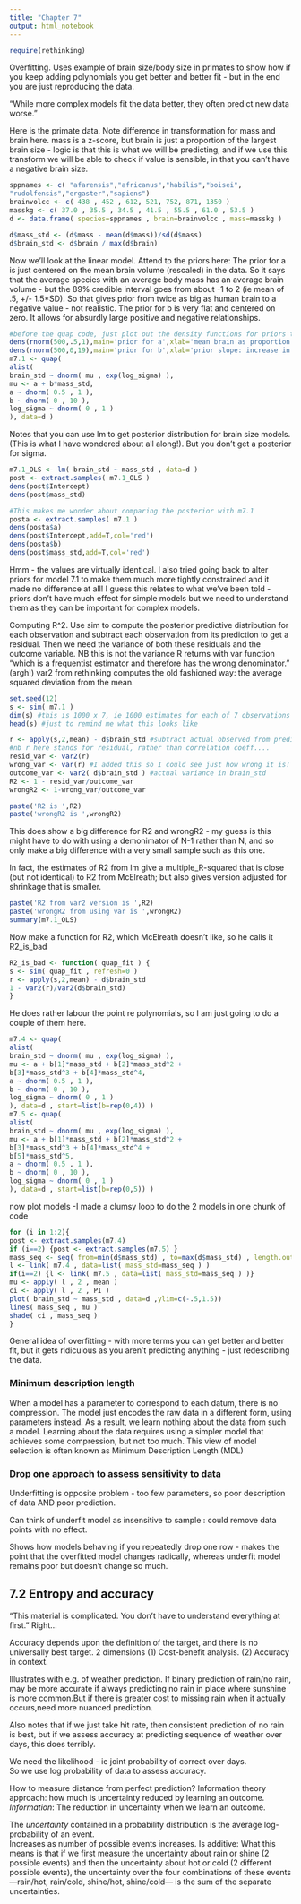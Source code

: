 ```yaml
---
title: "Chapter 7"
output: html_notebook
---
```


```r
require(rethinking)
```
Overfitting. Uses example of brain size/body size in primates to show how if you keep adding polynomials you get better and better fit - but in the end you are just reproducing the data.  

"While more complex models fit the data better, they often predict new data
worse."

Here is the primate data.
Note difference in transformation for mass and brain here. mass is a z-score, but brain is just  a proportion of the largest brain size - logic is that this is what we will be predicting, and if we use this transform we will be able to check if value is sensible, in that you can't have a negative brain size.  

```r
sppnames <- c( "afarensis","africanus","habilis","boisei", 
"rudolfensis","ergaster","sapiens")
brainvolcc <- c( 438 , 452 , 612, 521, 752, 871, 1350 )
masskg <- c( 37.0 , 35.5 , 34.5 , 41.5 , 55.5 , 61.0 , 53.5 )
d <- data.frame( species=sppnames , brain=brainvolcc , mass=masskg )

d$mass_std <- (d$mass - mean(d$mass))/sd(d$mass)
d$brain_std <- d$brain / max(d$brain)

```

Now we'll look at the linear model. 
Attend to the priors here: The prior for a is just centered on the mean
brain volume (rescaled) in the data. So it says that the average species with an average body mass has an average brain volume - but the 89% credible interval goes from about -1 to 2 (ie mean of .5, +/- 1.5*SD). So that gives prior from twice as big as human brain to a negative value - not realistic.
The prior for b is very flat and centered on zero. It allows for absurdly large positive and negative relationships. 

```r
#before the quap code, just plot out the density functions for priors to show the problems with priors noted above.
dens(rnorm(500,.5,1),main='prior for a',xlab='mean brain as proportion of human brain')
dens(rnorm(500,0,19),main='prior for b',xlab='prior slope: increase in brain for each unit increase in mass_std')
m7.1 <- quap(
alist(
brain_std ~ dnorm( mu , exp(log_sigma) ),
mu <- a + b*mass_std,
a ~ dnorm( 0.5 , 1 ),
b ~ dnorm( 0 , 10 ),
log_sigma ~ dnorm( 0 , 1 )
), data=d )
```

Notes that you can use lm to get posterior distribution for brain size models. (This is what I have wondered about all along!). But you don't get a posterior for sigma.

```r
m7.1_OLS <- lm( brain_std ~ mass_std , data=d )
post <- extract.samples( m7.1_OLS )
dens(post$Intercept)
dens(post$mass_std)

#This makes me wonder about comparing the posterior with m7.1
posta <- extract.samples( m7.1 )
dens(posta$a)
dens(post$Intercept,add=T,col='red')
dens(posta$b)
dens(post$mass_std,add=T,col='red')
```

Hmm - the values are virtually identical. I also tried going back to alter priors for model 7.1 to make them much more tightly constrained and it made no difference at all!  I guess this relates to what we've been told - priors don't have much effect for simple models but we need to understand them as they can be important for complex models.

Computing R^2. Use sim to compute the posterior predictive distribution
for each observation and subtract each observation from its prediction to get a residual. Then we need the variance of both these residuals and the outcome variable. 
NB this is not the variance R returns with var function "which is a frequentist estimator and therefore has the wrong denominator." (argh!) 
var2 from rethinking computes the old fashioned way: the average squared deviation from the mean. 

```r
set.seed(12) 
s <- sim( m7.1 )
dim(s) #this is 1000 x 7, ie 1000 estimates for each of 7 observations
head(s) #just to remind me what this looks like

r <- apply(s,2,mean) - d$brain_std #subtract actual observed from predicted
#nb r here stands for residual, rather than correlation coeff....
resid_var <- var2(r)
wrong_var <- var(r) #I added this so I could see just how wrong it is!
outcome_var <- var2( d$brain_std ) #actual variance in brain_std
R2 <- 1 - resid_var/outcome_var
wrongR2 <- 1-wrong_var/outcome_var

paste('R2 is ',R2)
paste('wrongR2 is ',wrongR2)

```

                  
This does show a big difference for R2 and wrongR2 - my guess is this might have to do with using a demonimator of N-1 rather than N, and so only make a big difference with a very small sample such as this one.

In fact, the estimates of R2 from lm give a multiple_R-squared that is close (but not identical) to R2 from McElreath; but also gives version adjusted for shrinkage that is smaller.

```r
paste('R2 from var2 version is ',R2)
paste('wrongR2 from using var is ',wrongR2)
summary(m7.1_OLS)
```

Now make a function for R2, which McElreath doesn't like, so he calls it R2_is_bad

```r
R2_is_bad <- function( quap_fit ) { 
s <- sim( quap_fit , refresh=0 )
r <- apply(s,2,mean) - d$brain_std
1 - var2(r)/var2(d$brain_std)
}
```

He does rather labour the point re polynomials, so I am just going to do a couple of them here.

```r
m7.4 <- quap(
alist(
brain_std ~ dnorm( mu , exp(log_sigma) ),
mu <- a + b[1]*mass_std + b[2]*mass_std^2 +
b[3]*mass_std^3 + b[4]*mass_std^4,
a ~ dnorm( 0.5 , 1 ),
b ~ dnorm( 0 , 10 ),
log_sigma ~ dnorm( 0 , 1 )
), data=d , start=list(b=rep(0,4)) )
m7.5 <- quap(
alist(
brain_std ~ dnorm( mu , exp(log_sigma) ),
mu <- a + b[1]*mass_std + b[2]*mass_std^2 +
b[3]*mass_std^3 + b[4]*mass_std^4 +
b[5]*mass_std^5,
a ~ dnorm( 0.5 , 1 ),
b ~ dnorm( 0 , 10 ),
log_sigma ~ dnorm( 0 , 1 )
), data=d , start=list(b=rep(0,5)) )
```

now plot models -I made a clumsy loop to do the 2 models in one chunk of code

```r
for (i in 1:2){
post <- extract.samples(m7.4) 
if (i==2) {post <- extract.samples(m7.5) }
mass_seq <- seq( from=min(d$mass_std) , to=max(d$mass_std) , length.out=100 )
l <- link( m7.4 , data=list( mass_std=mass_seq ) )
if(i==2) {l <- link( m7.5 , data=list( mass_std=mass_seq ) )}
mu <- apply( l , 2 , mean )
ci <- apply( l , 2 , PI )
plot( brain_std ~ mass_std , data=d ,ylim=c(-.5,1.5))
lines( mass_seq , mu )
shade( ci , mass_seq )
}

```
General idea of overfitting - with more terms you can get better and better fit, but it gets ridiculous as you aren't predicting anything - just redescribing the data. 

### Minimum description length
When a model has a parameter to correspond to each datum, there is no compression. The model just encodes the raw data in a different form, using parameters instead.
As a result, we learn nothing about the data from such a model. Learning about the data requires using a simpler model that achieves some compression, but not too much. This view of model selection is often known as Minimum Description Length (MDL)

### Drop one approach to assess sensitivity to data
Underfitting is opposite problem - too few parameters, so poor description of data AND poor prediction.

Can think of underfit model as insensitive to sample  : could remove data points with no effect.   

Shows how models behaving if you repeatedly drop one row - makes the point that the overfitted model changes radically, whereas underfit model remains poor but doesn't change so much.  

## 7.2 Entropy and accuracy

"This material is complicated. You don’t have to understand everything at first."
Right...

Accuracy depends upon the definition of the target, and there is no universally best target. 2 dimensions
(1) Cost-benefit analysis. 
(2) Accuracy in context. 

Illustrates with e.g. of weather prediction. If binary prediction of rain/no rain, may be more accurate if always predicting no rain in place where sunshine is more common.But if there is greater cost to missing rain when it actually occurs,need more nuanced prediction.  

Also notes that if we just take hit rate, then consistent prediction of no rain is best, but if we assess accuracy at predicting sequence of weather over days, this does terribly.  

We need the likelihood - ie joint probability of correct over days.  
So we use log probability of data to assess accuracy.  

How to measure distance from perfect prediction? Information theory approach: how much is uncertainty reduced by learning an outcome.  
*Information*: The reduction in uncertainty when we learn an outcome.  

The *uncertainty* contained in a probability distribution is the average log-probability of an event.  
Increases as number of possible events increases. 
Is additive: What this means is that if we first measure the uncertainty about rain or shine (2 possible events) and then the uncertainty about hot or cold (2 different possible events), the uncertainty over the four combinations of these events—rain/hot, rain/cold, shine/hot, shine/cold— is the sum of the separate uncertainties.  











